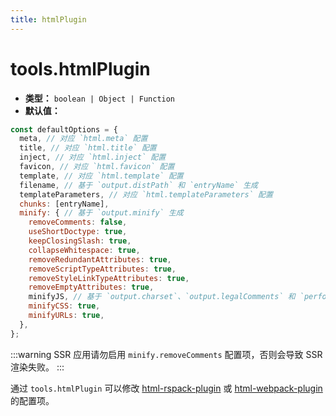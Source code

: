```yaml
---
title: htmlPlugin
---
```


# tools.htmlPlugin

- **类型：** `boolean | Object | Function`
- **默认值：**

```js
const defaultOptions = {
  meta, // 对应 `html.meta` 配置
  title, // 对应 `html.title` 配置
  inject, // 对应 `html.inject` 配置
  favicon, // 对应 `html.favicon` 配置
  template, // 对应 `html.template` 配置
  filename, // 基于 `output.distPath` 和 `entryName` 生成
  templateParameters, // 对应 `html.templateParameters` 配置
  chunks: [entryName],
  minify: { // 基于 `output.minify` 生成
    removeComments: false,
    useShortDoctype: true,
    keepClosingSlash: true,
    collapseWhitespace: true,
    removeRedundantAttributes: true,
    removeScriptTypeAttributes: true,
    removeStyleLinkTypeAttributes: true,
    removeEmptyAttributes: true,
    minifyJS, // 基于 `output.charset`、`output.legalComments` 和 `performance.removeConsole` 生成
    minifyCSS: true,
    minifyURLs: true,
  },
};
```

:::warning
SSR 应用请勿启用 `minify.removeComments` 配置项，否则会导致 SSR 渲染失败。
:::

通过 `tools.htmlPlugin` 可以修改 [html-rspack-plugin](https://github.com/rspack-contrib/html-rspack-plugin) 或 [html-webpack-plugin](https://github.com/jantimon/html-webpack-plugin) 的配置项。


<RsbuildConfig configName="tools.htmlPlugin" />

